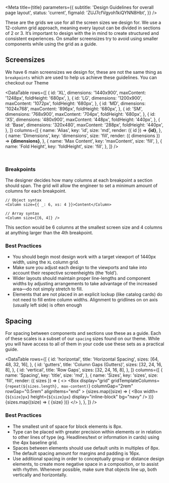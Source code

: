 

<Meta
  title={title}
  parameters={{
    subtitle: 'Design Guidelines for overall page layout',
    status: 'current',
    figmaId: 'ZUJ7cfVgyoh1kiQYNN8Hbt',
  }}
/>

These are the grids we use for all the screen sizes we design for. We use a 12-column grid approach, meaning every layout can be divided in sections of 2 or 3. It’s important to design with the in mind to create structured and consistent experiences. On smaller screensizes try to avoid using smaller components while using the grid as a guide.

## Screensizes

We have 6 main screensizes we design for, these are not the same thing as `breakpoints` which are used to help us achieve these guidelines. You can checkout our <LinkTo id="foundations-theme--breakpoints">Theme</LinkTo>

<DataTable
  rows={[
    {
      id: 'XL',
      dimensions: '1440x900',
      maxContent: '1248px',
      foldHeight: '680px',
    },
    {
      id: 'LG',
      dimensions: '1200x900',
      maxContent: '1072px',
      foldHeight: '680px',
    },
    {
      id: 'MD',
      dimensions: '1024x768',
      maxContent: '896px',
      foldHeight: '680px',
    },
    {
      id: 'SM',
      dimensions: '768x900',
      maxContent: '704px',
      foldHeight: '680px',
    },
    {
      id: 'XS',
      dimensions: '480x900',
      maxContent: '448px',
      foldHeight: '440px',
    },
    {
      id: 'Base',
      dimensions: '320x480',
      maxContent: '288px',
      foldHeight: '440px',
    },
  ]}
  columns={[
    {
      name: 'Alias',
      key: 'id',
      size: 'md',
      render: ({ id }) => <strong>{id}</strong>,
    },
    {
      name: 'Dimensions',
      key: 'dimensions',
      size: 'fill',
      render: ({ dimensions }) => <strong>{dimensions}</strong>,
    },
    {
      name: 'Max Content',
      key: 'maxContent',
      size: 'fill',
    },
    {
      name: 'Fold Height',
      key: 'foldHeight',
      size: 'fill',
    },
  ]}
/>

<br />

### Breakpoints

The designer decides how many columns at each breakpoint a section should span. The grid will allow the engineer to set a minimum amount of columns for each breakpoint.

```tsx
// Object syntax
<Column size={{ _: 6, xs: 4 }}>Content</Column>

// Array syntax
<Column size={[6, 4]} />
```

This section would be 6 columns at the smallest screen size and 4 columns at anything larger than the 4th breakpoint.

### Best Practices

- You should begin most design work with a target viewport of 1440px width, using the `XL` column grid.
- Make sure you adjust each design to the viewports and take into account their respective screenheights (the ‘fold’).
- Wider layouts should maintain proper line-lengths and component widths by adjusting arrangements to take advantage of the increased area—do not simply stretch to fill.
- Elements that are not placed in an explicit lockup (like catalog cards) do not need to fill entire column widths. Alignment to gridlines on on axis (usually left side) is often enough

## Spacing

For spacing between components and sections use these as a guide. Each of these scales is a subset of our `spacing` sizes found on <LinkTo id="foundations-theme--spacing">our theme</LinkTo>. While you will have access to all of them in your code use these sets as a practical guide.

<DataTable
  rows={[
    {
      id: 'horizontal',
      title: 'Horizontal Spacing',
      sizes: [64, 48, 32, 16],
    },
    {
      id: 'gutters',
      title: 'Column Gaps (Gutters)',
      sizes: [32, 24, 16, 8],
    },
    {
      id: 'vertical',
      title: 'Row Gaps',
      sizes: [32, 24, 16, 8],
    },
  ]}
  columns={[
    {
      name: 'Spacing',
      key: 'title',
      size: 'md',
    },
    {
      name: 'Sizes',
      key: 'sizes',
      size: 'fill',
      render: ({ sizes }) => (
        <>
          <Box
            display="grid"
            gridTemplateColumns={`repeat(${sizes.length}, max-content)`}
            columnGap="2rem"
            rowGap="0.5rem"
            alignItems="end"
          >
            {sizes.map((size) => (
              <Box
                width={`${size}px`}
                height={`${size}px`}
                display="inline-block"
                bg="navy"
              />
            ))}
            {sizes.map((size) => (
              <Box textAlign="center" fontSize={14}>
                {size}
              </Box>
            ))}
          </Box>
        </>
      ),
    },
  ]}
/>

### Best Practices

- The smallest unit of space for block elements is 8px.
- Type can be placed with greater precision within elements or in relation to other lines of type (eg. Headlines/text or information in cards) using the 4px baseline grid.
- Spaces between elements should use default units in multiples of 8px. The default spacing amount for margins and padding is 16px.
- Use additional spacing in order to conceptually group or distance design elements, to create more negative space in a composition, or to assist with rhythm. Whenever possible, make sure that objects line up, both vertically and horizontally.
